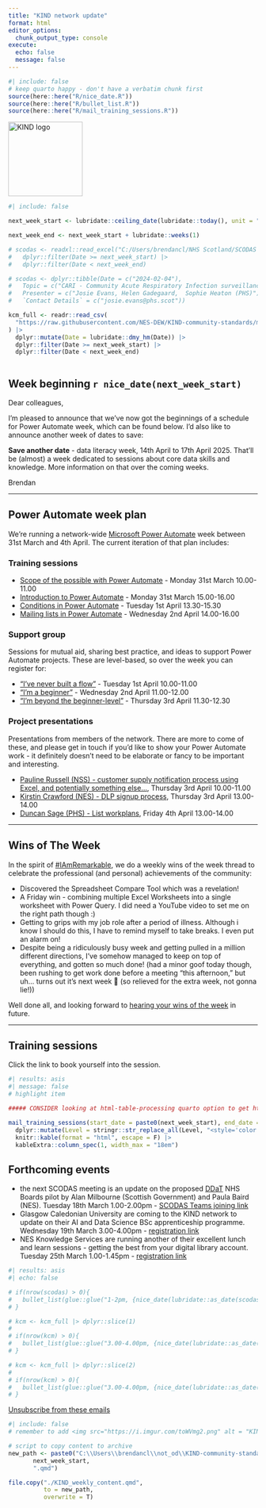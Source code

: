 ---
title: "KIND network update"
format: html
editor_options: 
  chunk_output_type: console
execute:
  echo: false
  message: false
---

```{r}
#| include: false
# keep quarto happy - don't have a verbatim chunk first
source(here::here("R/nice_date.R"))
source(here::here("R/bullet_list.R"))
source(here::here("R/mail_training_sessions.R"))

```

```{=html}
<img src="https://i.imgur.com/iJIRbhV.png" alt = "KIND logo" height="150">
```

```{r}
#| include: false

next_week_start <- lubridate::ceiling_date(lubridate::today(), unit = "week", week_start = 1)

next_week_end <- next_week_start + lubridate::weeks(1)

# scodas <- readxl::read_excel("C:/Users/brendancl/NHS Scotland/SCODAS - SCODAS oversight group - SCODAS oversight group/Schedule/SCODAS Schedule and Future Topics.xlsx") |>
#   dplyr::filter(Date >= next_week_start) |>
#   dplyr::filter(Date < next_week_end)

# scodas <- dplyr::tibble(Date = c("2024-02-04"),
#   Topic = c("CARI - Community Acute Respiratory Infection surveillance"),
#   Presenter = c("Josie Evans, Helen Gadegaard,  Sophie Heaton (PHS)"),
#   `Contact Details` = c("josie.evans@phs.scot"))

kcm_full <- readr::read_csv(
  "https://raw.githubusercontent.com/NES-DEW/KIND-community-standards/main/data/KIND_community_meetups.csv"
) |>
  dplyr::mutate(Date = lubridate::dmy_hm(Date)) |>
  dplyr::filter(Date >= next_week_start) |>
  dplyr::filter(Date < next_week_end)



```

## Week beginning `r nice_date(next_week_start)`

Dear colleagues, 

I'm pleased to announce that we've now got the beginnings of a schedule for Power Automate week, which can be found below. I'd also like to announce another week of dates to save:

**Save another date** - data literacy week, 14th April to 17th April 2025. That'll be (almost) a week dedicated to sessions about core data skills and knowledge. More information on that over the coming weeks.

Brendan

---

## Power Automate week plan

We're running a network-wide [Microsoft Power Automate](https://www.microsoft.com/en-gb/power-platform/products/power-automate) week between 31st March and 4th April. The current iteration of that plan includes:

### Training sessions

+ [Scope of the possible with Power Automate](https://events.teams.microsoft.com/event/097b9b2e-29c7-4140-ba0f-b4adc419d9e1@10efe0bd-a030-4bca-809c-b5e6745e499a) - Monday 31st March 10.00-11.00
+ [Introduction to Power Automate](https://events.teams.microsoft.com/event/69591eaf-5246-409d-ba71-2d11266e083e@10efe0bd-a030-4bca-809c-b5e6745e499a) - Monday 31st March 15.00-16.00
+ [Conditions in Power Automate](https://events.teams.microsoft.com/event/70a5bee4-7bec-48e3-bffb-fbb0815554ad@10efe0bd-a030-4bca-809c-b5e6745e499a) - Tuesday 1st April 13.30-15.30
+ [Mailing lists in Power Automate](https://events.teams.microsoft.com/event/020db29d-bf5d-4018-b2a4-0d95f1878ed4@10efe0bd-a030-4bca-809c-b5e6745e499a) - Wednesday 2nd April 14.00-16.00


### Support group
Sessions for mutual aid, sharing best practice, and ideas to support Power Automate projects. These are level-based, so over the week you can register for:

+ ["I've never built a flow"](https://events.teams.microsoft.com/event/9901a287-c34f-4c98-8b44-e1db8923a830@10efe0bd-a030-4bca-809c-b5e6745e499a) - Tuesday 1st April 10.00-11.00
+ ["I'm a beginner"](https://events.teams.microsoft.com/event/2889a142-c9e8-494d-b874-1bc3e17c66ef@10efe0bd-a030-4bca-809c-b5e6745e499a) - Wednesday 2nd April 11.00-12.00
+ ["I'm beyond the beginner-level"](https://events.teams.microsoft.com/event/89c69240-ffef-40f8-9550-bae3b8078337@10efe0bd-a030-4bca-809c-b5e6745e499a) - Thursday 3rd April 11.30-12.30

### Project presentations

Presentations from members of the network. There are more to come of these, and please get in touch if you'd like to show your Power Automate work - it definitely doesn't need to be elaborate or fancy to be important and interesting.

+ [Pauline Russell (NSS) - customer supply notification process using Excel, and potentially something else...](https://events.teams.microsoft.com/event/8b6622f1-7bd1-4523-bc99-1f9dcc140c00@10efe0bd-a030-4bca-809c-b5e6745e499a), Thursday 3rd April 10.00-11.00
+ [Kirstin Crawford (NES) - DLP signup process](https://events.teams.microsoft.com/event/ff0fc672-0301-45bb-81e1-77bf38103689@10efe0bd-a030-4bca-809c-b5e6745e499a), Thursday 3rd April 13.00-14.00
+ [Duncan Sage (PHS) - List workplans](https://events.teams.microsoft.com/event/7822afa9-38b0-43b0-907a-55b43a59f067@10efe0bd-a030-4bca-809c-b5e6745e499a), Friday 4th April 13.00-14.00



---

## Wins of The Week
In the spirit of [#IAmRemarkable](https://www.rmrkblty.org/iamremarkable), we do a weekly wins of the week thread to celebrate the professional (and personal) achievements of the community:

+ Discovered the Spreadsheet Compare Tool which was a revelation!
+ A Friday win - combining multiple Excel Worksheets into a single worksheet with Power Query. I did need a YouTube video to set me on the right path though :)
+ Getting to grips with my job role after a period of illness. Although i know I should do this, I have to remind myself to take breaks. I even put an alarm on!
+ Despite being a ridiculously busy week and getting pulled in a million different directions, I've somehow managed to keep on top of everything, and gotten so much done! (had a minor goof today though, been rushing to get work done before a meeting "this afternoon," but uh... turns out it's next week 🤣 (so relieved for the extra week, not gonna lie!))

Well done all, and looking forward to [hearing your wins of the week](https://forms.office.com/e/8DgpNP6rcK) in future.

---

## Training sessions

Click the link to book yourself into the session.

```{r}
#| results: asis
#| message: false
# highlight item

##### CONSIDER looking at html-table-processing quarto option to get html tables to behave

mail_training_sessions(start_date = paste0(next_week_start), end_date =   paste0(next_week_end)) |>
  dplyr::mutate(Level = stringr::str_replace_all(Level, "<style='color:red'>", "")) |>
  knitr::kable(format = "html", escape = F) |>
  kableExtra::column_spec(1, width_max = "18em")

```

## Forthcoming events

+ the next SCODAS meeting is an update on the proposed [DDaT](https://www.gov.scot/policies/digital/digital-data-technology-profession/) NHS Boards pilot by	Alan Milbourne (Scottish Government) and Paula Baird (NES). Tuesday 18th March 1.00-2.00pm - [SCODAS Teams joining link](https://teams.microsoft.com/l/team/19%3A40ba3985b4be4ea5850c4350dab12e6e%40thread.tacv2/conversations?groupId=3603c513-27b3-4918-a31a-03f63131b486&tenantId=10efe0bd-a030-4bca-809c-b5e6745e499a)
+ Glasgow Caledonian University are coming to the KIND network to update on their AI and Data Science BSc apprenticeship programme. Wednesday 19th March 3.00-4.00pm - [registration link](https://events.teams.microsoft.com/event/49ba4572-9856-4a10-b92d-dd2f9d9095e1@10efe0bd-a030-4bca-809c-b5e6745e499a) 
+ NES Knowledge Services are running another of their excellent lunch and learn sessions - getting the best from your digital library account. Tuesday 25th March 1.00-1.45pm - [registration link](https://learn.nes.nhs.scot/80989)




<!-- A pair of community meetup sessions for your enjoyment this week. Please click the links to register for the sessions. -->

```{r}
#| results: asis
#| echo: false

# if(nrow(scodas) > 0){
#   bullet_list(glue::glue("1-2pm, {nice_date(lubridate::as_date(scodas$Date))}. The Scottish Community of Data Analysts is a community of practice for those working with data in territorial NHS Boards. Next week, the presenter will be [{scodas$Presenter} - {scodas$Topic}](https://teams.microsoft.com/l/meetup-join/19%3a109a603c446743308bff6588820372a9%40thread.tacv2/1671457631308?context=%7b%22Tid%22%3a%2210efe0bd-a030-4bca-809c-b5e6745e499a%22%2c%22Oid%22%3a%2284150c3d-baed-4515-8eee-8f13ed0d9650%22%7d)."))
# }

# kcm <- kcm_full |> dplyr::slice(1)
# 
# if(nrow(kcm) > 0){
#   bullet_list(glue::glue("3.00-4.00pm, {nice_date(lubridate::as_date(kcm$Date))}. The KIND community meetup is our regular social learning event. Next week, the presenter will be {kcm$Speaker}, talking about their introduction to non-relational databases: [{kcm$Title}]({kcm$Link})."))
# }

# kcm <- kcm_full |> dplyr::slice(2)
# 
# if(nrow(kcm) > 0){
#   bullet_list(glue::glue("3.00-4.00pm, {nice_date(lubridate::as_date(kcm$Date))}. The KIND community meetup is our regular social learning event. Next week, the presenter will be {kcm$Speaker}, talking about an innovative finance project: [{kcm$Title}]({kcm$Link})."))
# }

```

<!-- + we're running our R beginner's club next week 3-4pm, Thursday 13th Feb. That's some social time for beginners to review their code, get unstuck, and pick up some tips and tricks. Please follow [this link to join us](https://teams.microsoft.com/l/meetup-join/19%3ab03b2fd777e440eaa255ba67569762b5%40thread.tacv2/1725260923641?context=%7b%22Tid%22%3a%2210efe0bd-a030-4bca-809c-b5e6745e499a%22%2c%22Oid%22%3a%225d92fd7e-56b9-4892-ab77-84ad75c260a0%22%7d). -->

<!-- ## Book of the week -->

<!-- ```{r} -->
<!-- #| results: asis -->
<!-- #| echo: false -->
<!-- #| message: false -->
<!-- botw_slug <- readr::read_csv("https://raw.githubusercontent.com/NES-DEW/KIND-community-standards/main/data/KIND_book_of_the_week.csv") |> -->
<!--   dplyr::filter(lubridate::dmy(Date) > (next_week_start - lubridate::days(7))) -->

<!-- cat(glue::glue("{botw_slug[2]}. {botw_slug[3]}. *{botw_slug[4]}*. </br> ISBN {botw_slug[5]}, <a href='{botw_slug[6]}'>Worldcat</a>.</br></br> {botw_slug[8]}")) -->
<!-- ``` -->

[Unsubscribe from these emails](https://forms.office.com/r/t97cZDiw7y)

```{r}
#| include: false
# remember to add <img src="https://i.imgur.com/toWVmg2.png" alt = "KIND logo">

# script to copy content to archive
new_path <- paste0("C:\\Users\\brendancl\\not_od\\KIND-community-standards\\ml_archive\\KIND_weekly_update_",
       next_week_start,
       ".qmd")

file.copy("./KIND_weekly_content.qmd",
          to = new_path,
          overwrite = T)

```
